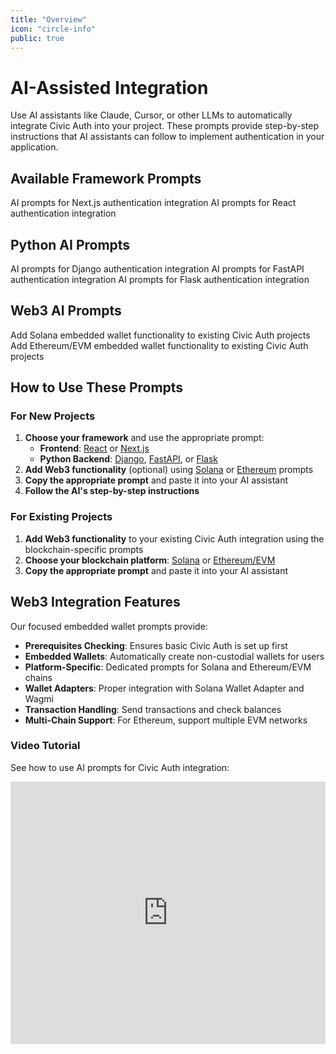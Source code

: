 ```yaml
---
title: "Overview"
icon: "circle-info"
public: true
---
```


# AI-Assisted Integration

Use AI assistants like Claude, Cursor, or other LLMs to automatically integrate Civic Auth into your project. These prompts provide step-by-step instructions that AI assistants can follow to implement authentication in your application.

## Available Framework Prompts

<CardGroup cols={2}>
  <Card title="Next.js" href="/ai-prompts/nextjs" icon="js">
    AI prompts for Next.js authentication integration
  </Card>
  <Card title="React" href="/ai-prompts/react" icon="react">
    AI prompts for React authentication integration
  </Card>
</CardGroup>

## Python AI Prompts

<CardGroup cols={3}>
  <Card title="Django" href="/ai-prompts/python/django" icon="layer-group">
    AI prompts for Django authentication integration
  </Card>
  <Card title="FastAPI" href="/ai-prompts/python/fastapi" icon="bolt">
    AI prompts for FastAPI authentication integration
  </Card>
  <Card title="Flask" href="/ai-prompts/python/flask" icon="fire">
    AI prompts for Flask authentication integration
  </Card>
</CardGroup>

## Web3 AI Prompts

<CardGroup cols={2}>
  <Card title="Solana" href="/ai-prompts/web3/solana" icon="wallet">
    Add Solana embedded wallet functionality to existing Civic Auth projects
  </Card>
  <Card title="Ethereum" href="/ai-prompts/web3/ethereum" icon="wallet">
    Add Ethereum/EVM embedded wallet functionality to existing Civic Auth projects
  </Card>
</CardGroup>

## How to Use These Prompts

### For New Projects
1. **Choose your framework** and use the appropriate prompt:
   - **Frontend**: [React](/ai-prompts/react) or [Next.js](/ai-prompts/nextjs)
   - **Python Backend**: [Django](/ai-prompts/python/django), [FastAPI](/ai-prompts/python/fastapi), or [Flask](/ai-prompts/python/flask)
2. **Add Web3 functionality** (optional) using [Solana](/ai-prompts/web3/solana) or [Ethereum](/ai-prompts/web3/ethereum) prompts
3. **Copy the appropriate prompt** and paste it into your AI assistant
4. **Follow the AI's step-by-step instructions**

### For Existing Projects
1. **Add Web3 functionality** to your existing Civic Auth integration using the blockchain-specific prompts
2. **Choose your blockchain platform**: [Solana](/ai-prompts/web3/solana) or [Ethereum/EVM](/ai-prompts/web3/ethereum)
3. **Copy the appropriate prompt** and paste it into your AI assistant

## Web3 Integration Features

Our focused embedded wallet prompts provide:

- **Prerequisites Checking**: Ensures basic Civic Auth is set up first
- **Embedded Wallets**: Automatically create non-custodial wallets for users
- **Platform-Specific**: Dedicated prompts for Solana and Ethereum/EVM chains
- **Wallet Adapters**: Proper integration with Solana Wallet Adapter and Wagmi
- **Transaction Handling**: Send transactions and check balances
- **Multi-Chain Support**: For Ethereum, support multiple EVM networks

### Video Tutorial

See how to use AI prompts for Civic Auth integration:

<Frame>
  <iframe width="100%" height="420" src="https://www.youtube.com/embed/q7yozhQ3Tgw" title="How to use AI prompts for Civic Auth integration" frameborder="0" allow="accelerometer; autoplay; clipboard-write; encrypted-media; gyroscope; picture-in-picture; web-share" referrerpolicy="strict-origin-when-cross-origin" allowfullscreen />
</Frame>

## Benefits of AI-Assisted Integration

- **Faster setup** - Let AI handle the boilerplate code
- **Fewer errors** - AI follows tested patterns and best practices
- **Modular approach** - Separate prompts for authentication and Web3 features
- **Customization** - AI can adapt the integration to your specific needs
- **Learning** - Understand the integration process as AI explains each step

## Tips for Best Results

<Tip>
Make sure to mention your specific project structure and requirements when using the prompts. For Web3 projects, start with basic authentication first, then add embedded wallet functionality using the dedicated prompts.
</Tip>

<Warning>
Always review the AI-generated code before implementing it in production. While these prompts are designed to produce working code, it's important to understand what's being added to your project, especially for Web3 integrations involving wallet management.
</Warning>

## Best Practices

- **Start simple**: Use basic authentication prompts first, then add Web3 features
- **One feature at a time**: Don't try to implement everything at once
- **Customize the prompts**: These prompts are starting points. Modify them based on your specific requirements
- **Keep them updated**: As you discover patterns that work well, update your prompts
- **Version control**: Store your prompts in your repository so your team can benefit from them
- **Security first**: Always review AI-generated code for security best practices, especially for Web3 wallet integrations
- **Test thoroughly**: For Web3 integrations, test wallet creation, transactions, and error handling on testnets first

## Need Manual Integration?

If you prefer to integrate manually or need more control over the process, check out our [Integration guides](/integration) for step-by-step instructions. 
 
